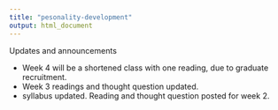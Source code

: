 ```yaml
---
title: "pesonality-development"
output: html_document
---
```


Updates and announcements

- Week 4 will be a shortened class with one reading, due to graduate recruitment. 
- Week 3 readings and thought question updated. 
- syllabus updated. Reading and thought question posted for week 2. 
